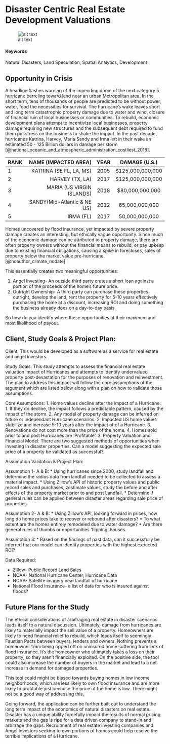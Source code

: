 
# Disaster Centric Real Estate Development Valuations {#Disaster-Properties}

![alt text](https://na.rdcpix.com/1058620997/7167b6e2bb9248cd79999e1295cf149ew-c0xd-w685_h860_q80.jpg)


#### Keywords {-}

Natural Disasters, Land Speculation, Spatial Analytics, Development

## Opportunity in Crisis

A headline flashes warning of the impending doom of the next category 5 hurricane barreling toward land near an urban Metropolitan area. In the short term, tens of thousands of people are predicted to be without power, water, food the necessities for survival. The hurricane's wake leaves short and long term catastrophic property damage due to water and wind, closure of financial ruin of local businesses or communities. To rebuild, economic development plans attempt to incentivize local businesses, property damage requiring new structures and the subsequent debt required to fund them put stress on the business to shake the impact. In the past decade, hurricanes Katrina, Harvey, Maria Sandy and Irma left in their wake an estimated 50 - 125 Billion dollars in damage per storm [@national_oceanic_and_atmospheric_administration_costliest_2018]. 

| RANK| NAME (IMPACTED AREA) | YEAR  | DAMAGE (U.S.) |
| --- |-------------:| :-----:|:-----:|
| 1 | KATRINA (SE FL, LA, MS) | 2005 |  $125,000,000,000|
| 2 | HARVEY (TX, LA) | 2017 | $125,000,000,000|
| 3 | MARIA (US VIRGIN ISLANDS) | 2018 | $80,000,000,000|
| 4 | SANDY(Mid-Atlantic & NE US) | 2012 | 65,000,000,000| 
| 5 | IRMA (FL) | 2017 | 50,000,000,000|

Homes uncovered by flood insurance, yet impacted by severe property damage creates an interesting, but ethically vague opportunity. Since much of the economic damage can be attributed to property damage, there are often property owners without the financial means to rebuild, or pay upkeep due to existing financial obligations, causing a spike in forecloses, sales of property below the market value pre-hurricane. [@noauthor_climate_nodate]

This essentially creates two meaningful opportunities:


1. Angel Investing- An outside third party crates a short loan against a portion of the proceeds of the home’s future price. 
2. Outright Ownership- A third party can purchase these properties outright, develop the land, rent the property for 5-10 years effectively purchasing the home at a discount, increasing ROI and doing something the business already does on a day-to-day basis.

So how do you identify where these opportunities at their maximum and most likelihood of payout. 

## Client, Study Goals & Project Plan:
Client:
This would be developed as a software as a service for real estate and angel investors. 

Study Goals:
This study attempts to assess the financial real estate valuation impact of Hurricanes and attempts to identify undervalued property post-devastation for the purposes of renovation and reinvestment. The plan to address this impact will follow the core assumptions of the argument which are listed below along with a plan on how to validate those assumptions. 

Core Assumptions:
1. Home values decline after the impact of a Hurricane. 
    1. If they do decline, the impact follows a predictable pattern, caused by the impact of the storm. 
    2. Any model of property damage can be inferred on future or independant Hurricane scenarios.
2. Impacted US home values stabilize and increase 5-10 years after the impact of of a Hurricane.
    3. Renovations do not cost more than the price of the home. 
    4. Homes sold prior to and post Hurricanes are ‘Profitable’.
3. Property Valuation and Financial Model: There are two suggested methods of opportunities when investing in disaster properties. Can a model suggesting the expected sale price of a property be validated as successful? 

Assumption Validation & Project Plan:

Assumption 1- A & B:
* Using hurricanes since 2000, study landfall and determine the radius data from landfall needed to be collected to assess a material impact. 
* Using Zillow’s API of historic property values and public record sales and purchases, zestimate values, study the before and after effects of the property market prior to and post Landfall. 
* Determine if general rules can be applied between disaster areas regarding sale price of properties. 

Assumption 2- A & B:
* Using Zillow’s API, looking forward in prices, how long do home prices take to recover or rebound after disasters?
* To what extent are the homes entirely remodeled due to water damage?
* Are there general rules of thumbs or opportunities ‘flipping’ houses.

Assumption 3:
* Based on the findings of past data, can it successfully be inferred that our model can identify properties with the highest expected ROI?

Data Required:

* Zillow- Public Record Land Sales
* NOAA- National Hurricane Center, Hurricane Data
* NOAA- Satellite imagery near landfall of hurricane
* National Flood Insurance- a list of data for who is insured against floods?


## Future Plans for the Study

The ethical considerations of arbitraging real estate in disaster scenarios leads itself to a natural discussion. Ultimately, damage from hurricanes are likely to materially impact the sell value of a property. Homeowners are likely to need financial relief to rebuild, which leads itself to seemingly Faustian Pacts between buyers, lenders and owners. Nothing prevents a homeowner from being ripped off on uninsured home suffering from lack of flood insurance. It’s the homeowner who ultimately takes a loss on their property, so they aren't financially exploited. On the positive side, the tool could also increase the number of buyers in the market and lead to a net increase in demand for damaged properties.  

This tool could might be biased towards buying homes in low income neighborhoods, which are less likely to own flood insurance and are more likely to profitable just because the price of the home is low. There might not be a good way of addressing this. 

Going forward, the application can be further built out to understand the long term impact of the economics of natural disasters on real estate. Disaster has a unique ability forcefully impact the results of normal pricing markets and the gap is ripe for a data driven company to stand-in and arbitrage the gaps. Recruitment of real estate investing companies and Angel Investors seeking to own portions of homes could help resolve the terrible implications of a Hurricane.
